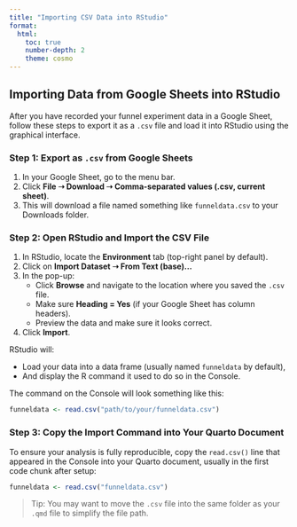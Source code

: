 ```yaml
---
title: "Importing CSV Data into RStudio"
format:
  html:
    toc: true
    number-depth: 2
    theme: cosmo
---
```


## Importing Data from Google Sheets into RStudio

After you have recorded your funnel experiment data in a Google Sheet, follow these steps to export it as a `.csv` file and load it into RStudio using the graphical interface.

### Step 1: Export as `.csv` from Google Sheets

1.  In your Google Sheet, go to the menu bar.
2.  Click **File ➝ Download ➝ Comma-separated values (.csv, current sheet)**.
3.  This will download a file named something like `funneldata.csv` to your Downloads folder.

### Step 2: Open RStudio and Import the CSV File

1.  In RStudio, locate the **Environment** tab (top-right panel by default).
2.  Click on **Import Dataset ➝ From Text (base)...**
3.  In the pop-up:
    -   Click **Browse** and navigate to the location where you saved the `.csv` file.
    -   Make sure **Heading = Yes** (if your Google Sheet has column headers).
    -   Preview the data and make sure it looks correct.
4.  Click **Import**.

RStudio will:

-   Load your data into a data frame (usually named `funneldata` by default),
-   And display the R command it used to do so in the Console.

The command on the Console will look something like this:

``` r
funneldata <- read.csv("path/to/your/funneldata.csv")
```

### Step 3: Copy the Import Command into Your Quarto Document

To ensure your analysis is fully reproducible, copy the `read.csv()` line that appeared in the Console into your Quarto document, usually in the first code chunk after setup:

``` r
funneldata <- read.csv("funneldata.csv")
```

> Tip: You may want to move the `.csv` file into the same folder as your `.qmd` file to simplify the file path.

